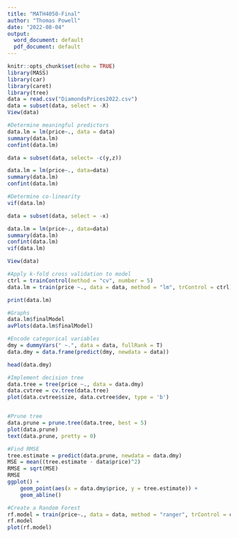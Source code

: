 ---
title: "MATH4050-Final"
author: "Thomas Powell"
date: "2022-08-04"
output:
  word_document: default
  pdf_document: default
---

```{r setup, include=FALSE}
knitr::opts_chunk$set(echo = TRUE)
library(MASS)
library(car)
library(caret)
library(tree)
data = read.csv("DiamondsPrices2022.csv")
data = subset(data, select = -X)
View(data)

```

```{r}
#Determine meaningful predictors
data.lm = lm(price~., data = data)
summary(data.lm)
confint(data.lm)

data = subset(data, select= -c(y,z))

data.lm = lm(price~., data=data)
summary(data.lm)
confint(data.lm)

#Determine co-linearity
vif(data.lm)

data = subset(data, select = -x)

data.lm = lm(price~., data=data)
summary(data.lm)
confint(data.lm)
vif(data.lm)

View(data)

#Apply k-fold cross validation to model
ctrl = trainControl(method = "cv", number = 5)
data.lm = train(price ~., data = data, method = "lm", trControl = ctrl)

print(data.lm)

#Graphs
data.lm$finalModel
avPlots(data.lm$finalModel)

```

```{r}
#Encode categorical variables
dmy = dummyVars(" ~.", data = data, fullRank = T)
data.dmy = data.frame(predict(dmy, newdata = data))

head(data.dmy)

#Implement decision tree
data.tree = tree(price ~., data = data.dmy)
data.cvtree = cv.tree(data.tree)
plot(data.cvtree$size, data.cvtree$dev, type = 'b')


#Prune tree
data.prune = prune.tree(data.tree, best = 5)
plot(data.prune)
text(data.prune, pretty = 0)

#Find RMSE
tree.estimate = predict(data.prune, newdata = data.dmy)
MSE = mean((tree.estimate - data$price)^2)
RMSE = sqrt(MSE)
RMSE
ggplot() + 
    geom_point(aes(x = data.dmy$price, y = tree.estimate)) +
    geom_abline()

```

```{r}
#Create a Random Forest
rf.model = train(price~., data = data, method = "ranger", trControl = ctrl, importance = "impurity")
rf.model
plot(rf.model)

```







